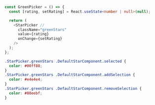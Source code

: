
<GreenPicker />

<Tabs>
<TabItem value="jsx" label="JSX">

```typescript
const GreenPicker = () => {
  const [rating, setRating] = React.useState<number | null>(null);

  return (
    <StarPicker //
      className="greenStars"
      value={rating}
      onChange={setRating}
    />
  );
};
```
</TabItem>
<TabItem value="css" label="CSS">

```css
.StarPicker.greenStars .DefaultStarComponent.selected {
  color: #00ff88;
}
.StarPicker.greenStars .DefaultStarComponent.addSelection {
  color: #e4e4e4;
}
.StarPicker.greenStars .DefaultStarComponent.removeSelection {
  color: #88eebf;
}
```

</TabItem>
</Tabs>